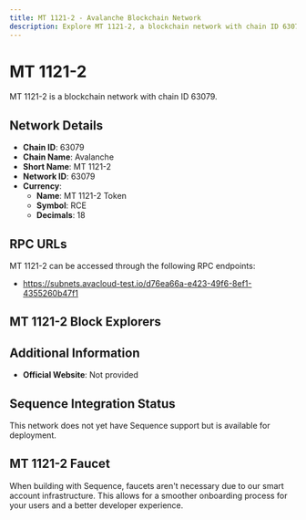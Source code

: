 ```yaml
--- 
title: MT 1121-2 - Avalanche Blockchain Network
description: Explore MT 1121-2, a blockchain network with chain ID 63079. Learn about its native currency, MT 1121-2 Token, and how to interact with the network.
---
```


# MT 1121-2

MT 1121-2 is a blockchain network with chain ID 63079.

## Network Details

- **Chain ID**: 63079
- **Chain Name**: Avalanche
- **Short Name**: MT 1121-2
- **Network ID**: 63079
- **Currency**: 
  - **Name**: MT 1121-2 Token
  - **Symbol**: RCE
  - **Decimals**: 18

## RPC URLs

MT 1121-2 can be accessed through the following RPC endpoints:

- https://subnets.avacloud-test.io/d76ea66a-e423-49f6-8ef1-4355260b47f1

## MT 1121-2 Block Explorers



## Additional Information

- **Official Website**: Not provided

## Sequence Integration Status

This network does not yet have Sequence support but is available for deployment.

## MT 1121-2 Faucet

When building with Sequence, faucets aren't necessary due to our smart account infrastructure. This allows for a smoother onboarding process for your users and a better developer experience.
